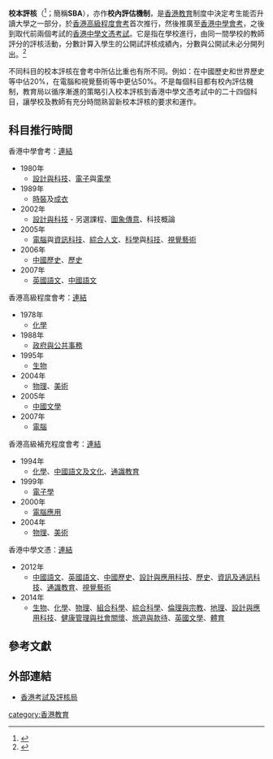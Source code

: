 {{香港教育}}

'''校本評核'''（{{lang|en|'''S'''chool-'''b'''ased '''A'''ssessment}}<ref>{{cite web |url=http://www.hkeaa.edu.hk/tc/SBA/ |title=校本評核 |publisher=香港考試及評核局 |accessdate=2016-10-16 |date=2016-02-03 |language=zh-hant |archive-url=https://archive.is/20161022113432/http://www.hkeaa.edu.hk/tc/SBA/ |archive-date=2016-10-22 |dead-url=yes }}</ref>；簡稱'''SBA'''），亦作'''校內評估機制'''，是[[香港教育|香港教育]]制度中決定考生能否升讀大學之一部分，於[[香港高級程度會考|香港高級程度會考]]首次推行，然後推廣至[[香港中學會考|香港中學會考]]，之後到取代前兩個考試的[[香港中學文憑考試|香港中學文憑考試]]。它是指在學校進行，由同一間學校的教師評分的評核活動，分數計算入學生的公開試評核成績內，分數與公開試未必分開列出。<ref>{{cite web|url=http://www.hkeaa.edu.hk/tc/sba/introduction/|title=校本評核 - 簡介|publisher=香港考試及評核局|accessdate=2018-02-25|language=zh-hant|archive-date=2021-02-02|archive-url=https://web.archive.org/web/20210202071332/https://www.hkeaa.edu.hk/tc/sba/introduction/|dead-url=no}}</ref>

不同科目的校本評核在會考中所佔比重也有所不同。例如：在中國歷史和世界歷史等中佔20%，在電腦和視覺藝術等中更佔50%。不是每個科目都有校內評估機制，教育局以循序漸進的策略引入校本評核到香港中學文憑考試中的二十四個科目，讓學校及教師有充分時間熟習新校本評核的要求和運作。

==科目推行時間==
{{動態列表}}

香港中學會考：[http://www.hkeaa.edu.hk/DocLibrary/SBA/About_SBA/sba_intro_a_chi.pdf 連結] {{Wayback|url=http://www.hkeaa.edu.hk/DocLibrary/SBA/About_SBA/sba_intro_a_chi.pdf |date=20190916131152 }}
*1980年
**[[設計與科技|設計與科技]]、[[電子|電子]]與[[電學|電學]]
*1989年
**[[時裝|時裝]]及[[成衣|成衣]]
*2002年
**[[設計與科技|設計與科技]] - 另選課程、[[圖象傳意|圖象傳意]]、科技概論
*2005年
**[[電腦|電腦]]與[[資訊科技|資訊科技]]、[[綜合人文|綜合人文]]、[[科學|科學]]與[[科技|科技]]、[[視覺藝術|視覺藝術]]
*2006年
**[[中國歷史|中國歷史]]、[[歷史|歷史]]
*2007年
**[[英國語文|英國語文]]、[[中國語文|中國語文]]
香港高級程度會考：[http://www.hkeaa.edu.hk/DocLibrary/SBA/About_SBA/sba_intro_a_chi.pdf 連結] {{Wayback|url=http://www.hkeaa.edu.hk/DocLibrary/SBA/About_SBA/sba_intro_a_chi.pdf |date=20190916131152 }}
*1978年
**[[化學|化學]]
*1988年
**[[政府與公共事務|政府與公共事務]]
*1995年
**[[生物|生物]]
*2004年
**[[物理|物理]]、[[美術|美術]]
*2005年
**[[中國文學|中國文學]]
*2007年
**[[電腦|電腦]]
香港高級補充程度會考：[http://www.hkeaa.edu.hk/DocLibrary/SBA/About_SBA/sba_intro_a_chi.pdf 連結] {{Wayback|url=http://www.hkeaa.edu.hk/DocLibrary/SBA/About_SBA/sba_intro_a_chi.pdf |date=20190916131152 }}
*1994年
**[[化學|化學]]、[[中國語文及文化|中國語文及文化]]、[[通識教育|通識教育]]
*1999年
**[[電子學|電子學]]
*2000年
**[[電腦應用|電腦應用]]
*2004年
**[[物理|物理]]、[[美術|美術]]
香港中學文憑：[http://www.hkeaa.edu.hk/DocLibrary/HKDSE/School_based_Assessment/press-20070319-chi.pdf 連結] {{Wayback|url=http://www.hkeaa.edu.hk/DocLibrary/HKDSE/School_based_Assessment/press-20070319-chi.pdf |date=20190917170852 }}
*2012年
**[[中國語文|中國語文]]、[[英國語文|英國語文]]、[[中國歷史|中國歷史]]、[[設計與科技|設計與應用科技]]、[[歷史|歷史]]、[[資訊及通訊科技|資訊及通訊科技]]、[[通識教育|通識教育]]、[[視覺藝術|視覺藝術]]   
*2014年
**[[生物|生物]]、[[化學|化學]]、[[物理|物理]]、[[組合科學|組合科學]]、[[綜合科學|綜合科學]]、[[倫理與宗教|倫理與宗教]]、[[地理|地理]]、[[設計與科技|設計與應用科技]]、[[健康管理與社會關懷|健康管理與社會關懷]]、[[旅遊與款待|旅遊與款待]]、[[英語文學|英國文學]]、[[體育|體育]]

==參考文獻==
{{reflist}}

==外部連結==
*[http://www.hkeaa.edu.hk/tc/hkdse/School_based_Assessment/ 香港考試及評核局] {{Wayback|url=http://www.hkeaa.edu.hk/tc/hkdse/School_based_Assessment/ |date=20131024205404 }}


[[category:香港教育|category:香港教育]]